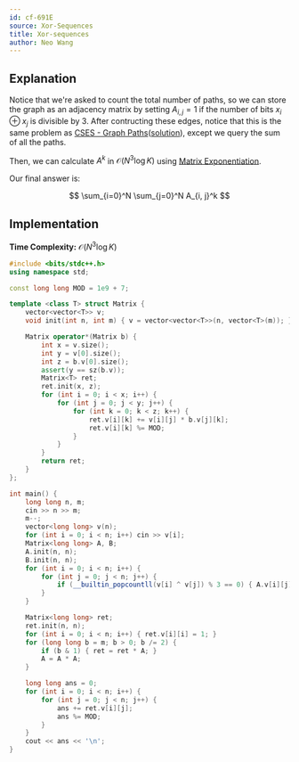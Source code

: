 ```yaml
---
id: cf-691E
source: Xor-Sequences
title: Xor-sequences
author: Neo Wang
---
```


## Explanation

Notice that we're asked to count the total number of paths,
so we can store the graph as an adjacency matrix by setting $A_{i, j}=1$ if the number of bits $x_i \oplus x_j$ is divisible by $3$. After contructing these edges,
notice that this is the same problem as [CSES - Graph Paths](https://cses.fi/problemset/task/1723)([solution](/CPH.pdf#page=232)), except we query the sum of all the paths.

Then, we can calculate $A^k$ in $\mathcal{O}(N^3\log K)$ using [Matrix Exponentiation](/plat/matrix-expo).

Our final answer is:

$$
\sum_{i=0}^N \sum_{j=0}^N A_{i, j}^k
$$

## Implementation

**Time Complexity:** $\mathcal{O}(N^3\log K)$

<LanguageSection>

<CPPSection>

```cpp
#include <bits/stdc++.h>
using namespace std;

const long long MOD = 1e9 + 7;

template <class T> struct Matrix {
	vector<vector<T>> v;
	void init(int n, int m) { v = vector<vector<T>>(n, vector<T>(m)); }

	Matrix operator*(Matrix b) {
		int x = v.size();
		int y = v[0].size();
		int z = b.v[0].size();
		assert(y == sz(b.v));
		Matrix<T> ret;
		ret.init(x, z);
		for (int i = 0; i < x; i++) {
			for (int j = 0; j < y; j++) {
				for (int k = 0; k < z; k++) {
					ret.v[i][k] += v[i][j] * b.v[j][k];
					ret.v[i][k] %= MOD;
				}
			}
		}
		return ret;
	}
};

int main() {
	long long n, m;
	cin >> n >> m;
	m--;
	vector<long long> v(n);
	for (int i = 0; i < n; i++) cin >> v[i];
	Matrix<long long> A, B;
	A.init(n, n);
	B.init(n, n);
	for (int i = 0; i < n; i++) {
		for (int j = 0; j < n; j++) {
			if (__builtin_popcountll(v[i] ^ v[j]) % 3 == 0) { A.v[i][j] = 1; }
		}
	}

	Matrix<long long> ret;
	ret.init(n, n);
	for (int i = 0; i < n; i++) { ret.v[i][i] = 1; }
	for (long long b = m; b > 0; b /= 2) {
		if (b & 1) { ret = ret * A; }
		A = A * A;
	}

	long long ans = 0;
	for (int i = 0; i < n; i++) {
		for (int j = 0; j < n; j++) {
			ans += ret.v[i][j];
			ans %= MOD;
		}
	}
	cout << ans << '\n';
}
```

</CPPSection>

</LanguageSection>
